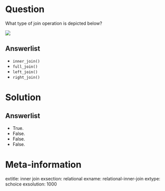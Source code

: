 Question
========

What type of join operation is depicted below? 

![](https://rstudio-education.github.io/tidyverse-cookbook/images/dplyr-inner-join.png)


Answerlist
----------
* `inner_join()`
* `full_join()`
* `left_join()`
* `right_join()`

Solution
========

Answerlist
----------
* True.
* False.
* False.
* False.

Meta-information
================
extitle: inner join
exsection: relational
exname: relational-inner-join
extype: schoice
exsolution: 1000
